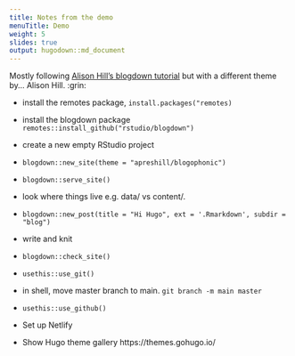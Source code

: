 ```yaml
---
title: Notes from the demo
menuTitle: Demo
weight: 5
slides: true
output: hugodown::md_document
---
```


Mostly following [Alison Hill's blogdown tutorial](https://alison.rbind.io/post/new-year-new-blogdown/) but with a different theme by... Alison Hill. :grin:

- install the remotes package, `install.packages("remotes)`

- install the blogdown package `remotes::install_github("rstudio/blogdown")`

- create a new empty RStudio project

- `blogdown::new_site(theme = "apreshill/blogophonic")`

- `blogdown::serve_site()`

- look where things live e.g. data/ vs content/.

- `blogdown::new_post(title = "Hi Hugo", ext = '.Rmarkdown', subdir = "blog")`

- write and knit

- `blogdown::check_site()`

- `usethis::use_git()`

- in shell, move master branch to main. `git branch -m main master`

- `usethis::use_github()`

- Set up Netlify

- Show Hugo theme gallery https://themes.gohugo.io/